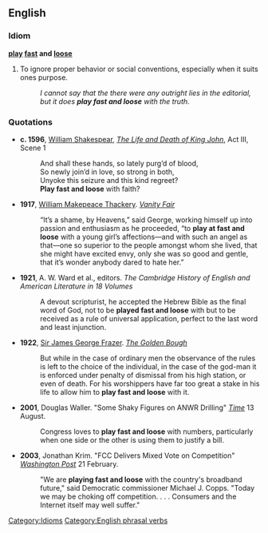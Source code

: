 ==English==

===Idiom===
'''[[play]] [[fast]] and [[loose]]'''

# To ignore proper behavior or social conventions, especially when it suits ones purpose. 
#: ''I cannot say that the there were any outright lies in the editorial, but it does '''play fast and loose''' with the truth.''

===Quotations===
*'''c. 1596''', [[w:William Shakespeare|William Shakespear]], ''[[w:The Life and Death of King John|The Life and Death of King John]]'', Act III, Scene 1
*:And shall these hands, so lately purg’d of blood,	 
*:So newly join’d in love, so strong in both,	 
*:Unyoke this seizure and this kind regreet?	 
*:'''Play fast and loose''' with faith? 

*'''1917''', [[w:William Makepeace Thackery|William Makepeace Thackery]]. ''[[w:Vanity Fair|Vanity Fair]]''
*:“It’s a shame, by Heavens,” said George, working himself up into passion and enthusiasm as he proceeded, “to '''play at fast and loose''' with a young girl’s affections—and with such an angel as that—one so superior to the people amongst whom she lived, that she might have excited envy, only she was so good and gentle, that it’s wonder anybody dared to hate her.” 

*'''1921''', A. W. Ward et al., editors. ''The Cambridge History of English and American Literature in 18 Volumes'' 
*:A devout scripturist, he accepted the Hebrew Bible as the final word of God, not to be '''played fast and loose''' with but to be received as a rule of universal application, perfect to the last word and least injunction. 

* '''1922''', [[w:Sir James George Frazer|Sir James George Frazer]]. ''[[w:The Golden Bough|The Golden Bough]]''
*:But while in the case of ordinary men the observance of the rules is left to the choice of the individual, in the case of the god-man it is enforced under penalty of dismissal from his high station, or even of death. For his worshippers have far too great a stake in his life to allow him to '''play fast and loose''' with it. 

*'''2001''', Douglas Waller.  "Some Shaky Figures on ANWR Drilling" ''[[w:Time (magazine)|Time]]'' 13 August. 
*: Congress loves to '''play fast and loose''' with numbers, particularly when one side or the other is using them to justify a bill. 

*'''2003''', Jonathan Krim. "FCC Delivers Mixed Vote on Competition" ''[[w:Washington Post|Washington Post]]'' 21 February. 
*:"We are '''playing fast and loose''' with the country's broadband future," said Democratic commissioner Michael J. Copps. "Today we may be choking off competition. . . . Consumers and the Internet itself may well suffer."

[[Category:Idioms]]
[[Category:English phrasal verbs]]